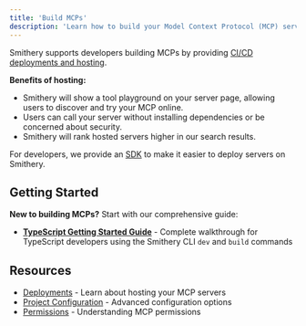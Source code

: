 ```yaml
---
title: 'Build MCPs'
description: 'Learn how to build your Model Context Protocol (MCP) server on Smithery.'
---
```


Smithery supports developers building MCPs by providing [CI/CD deployments and hosting](/build/deployments).

**Benefits of hosting:**
- Smithery will show a tool playground on your server page, allowing users to discover and try your MCP online.
- Users can call your server without installing dependencies or be concerned about security.
- Smithery will rank hosted servers higher in our search results.

For developers, we provide an [SDK](https://github.com/smithery-ai/sdk/) to make it easier to deploy servers on Smithery.

## Getting Started

**New to building MCPs?** Start with our comprehensive guide:

- **[TypeScript Getting Started Guide](/build/getting-started)** - Complete walkthrough for TypeScript developers using the Smithery CLI `dev` and `build` commands

## Resources

- [Deployments](/build/deployments) - Learn about hosting your MCP servers
- [Project Configuration](/build/project-config) - Advanced configuration options
- [Permissions](/build/permissions) - Understanding MCP permissions
